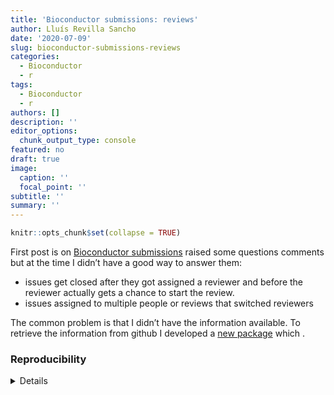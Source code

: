 ```yaml
---
title: 'Bioconductor submissions: reviews'
author: Lluís Revilla Sancho
date: '2020-07-09'
slug: bioconductor-submissions-reviews
categories:
  - Bioconductor
  - r
tags:
  - Bioconductor
  - r
authors: []
description: ''
editor_options:
  chunk_output_type: console
featured: no
draft: true
image:
  caption: ''
  focal_point: ''
subtitle: ''
summary: ''
---
```


```r
knitr::opts_chunk$set(collapse = TRUE)
```

First post  is on [Bioconductor submissions](https://llrs.dev/2020/06/bioconductor-submissions/) raised some questions comments but at the time I didn't have a good way to answer them:

- issues get closed after they got assigned a reviewer and before the reviewer actually gets a chance to start the review.
- issues assigned to multiple people or reviews that switched reviewers

The common problem is that I didn't have the information available. To retrieve the information from github I developed a [new package](https://llrs.dev/2020/06/social-github/) which . 

### Reproducibility

<details>
```r
## Reproducibility info
options(width = 120)
sessioninfo::session_info()
```
</details>
